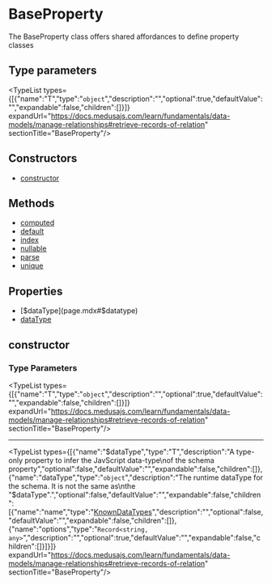 
# BaseProperty

The BaseProperty class offers shared affordances to define
property classes

## Type parameters

<TypeList types={[{"name":"T","type":"`object`","description":"","optional":true,"defaultValue":"","expandable":false,"children":[]}]} expandUrl="https://docs.medusajs.com/learn/fundamentals/data-models/manage-relationships#retrieve-records-of-relation" sectionTitle="BaseProperty"/>

## Constructors

- [constructor](page.mdx#constructor)

## Methods

- [computed](../../../Property_Configuration_Methods/methods/dml.Property_Configuration_Methods.computed/page.mdx)
- [default](../../../Property_Configuration_Methods/methods/dml.Property_Configuration_Methods.default/page.mdx)
- [index](../../../Property_Configuration_Methods/methods/dml.Property_Configuration_Methods.index/page.mdx)
- [nullable](../../../Property_Configuration_Methods/methods/dml.Property_Configuration_Methods.nullable/page.mdx)
- [parse](../../BaseProperty/methods/dml.properties_base.BaseProperty.parse/page.mdx)
- [unique](../../../Property_Configuration_Methods/methods/dml.Property_Configuration_Methods.unique/page.mdx)

## Properties

- [$dataType](page.mdx#$datatype)
- [dataType](page.mdx#datatype)

## constructor

### Type Parameters

<TypeList types={[{"name":"T","type":"`object`","description":"","optional":true,"defaultValue":"","expandable":false,"children":[]}]} expandUrl="https://docs.medusajs.com/learn/fundamentals/data-models/manage-relationships#retrieve-records-of-relation" sectionTitle="BaseProperty"/>

___

<TypeList types={[{"name":"$dataType","type":"T","description":"A type-only property to infer the JavScript data-type\nof the schema property","optional":false,"defaultValue":"","expandable":false,"children":[]},{"name":"dataType","type":"`object`","description":"The runtime dataType for the schema. It is not the same as\nthe \"$dataType\".","optional":false,"defaultValue":"","expandable":false,"children":[{"name":"name","type":"[KnownDataTypes](../../../../types/DmlTypes/types/types.DmlTypes.KnownDataTypes/page.mdx)","description":"","optional":false,"defaultValue":"","expandable":false,"children":[]},{"name":"options","type":"`Record<string, any>`","description":"","optional":true,"defaultValue":"","expandable":false,"children":[]}]}]} expandUrl="https://docs.medusajs.com/learn/fundamentals/data-models/manage-relationships#retrieve-records-of-relation" sectionTitle="BaseProperty"/>
